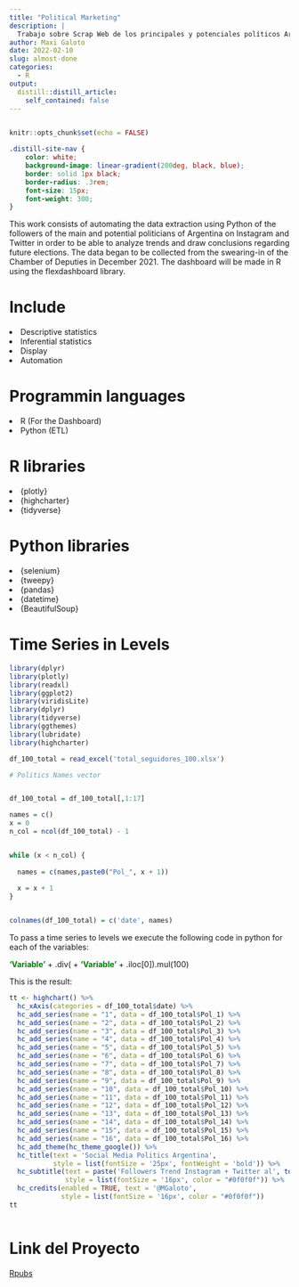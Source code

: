 ```yaml
---
title: "Political Marketing"
description: |
  Trabajo sobre Scrap Web de los principales y potenciales políticos Argentinos. Se busca analizar la popularidad en base a seguidores, seguidos e interacciones. Se utilizo la librería de R {highcharter}.
author: Maxi Galoto
date: 2022-02-10
slug: almost-done
categories:
  - R
output:
  distill::distill_article:
    self_contained: false
---
```


<div >
<img src="https://www.antevenio.com/wp-content/uploads/2018/03/destacada-2.jpg" alt="react" width="1" height="1" />
</div>

```r
knitr::opts_chunk$set(echo = FALSE)
```

```css
.distill-site-nav {
    color: white;
    background-image: linear-gradient(200deg, black, blue);
    border: solid 1px black;
    border-radius: .3rem;
    font-size: 15px;
    font-weight: 300;
}


```


This work consists of automating the data extraction using Python of the followers of the main and potential politicians of Argentina on Instagram and Twitter in order to be able to analyze trends and draw conclusions regarding future elections. The data began to be collected from the swearing-in of the Chamber of Deputies in December 2021. The dashboard will be made in R using the flexdashboard library.


# Include

<ui>

<li>
Descriptive statistics
</li>

<li>
Inferential statistics
</li>

<li>
Display
</li>

<li>
Automation
</li>


</ui>


# Programmin languages

<ui>

<li>
R (For the Dashboard)
</li>

<li>
Python (ETL)
</li>


</ui>


# R libraries

<ui>

<li>
{plotly}
</li>

<li>
{highcharter}
</li>

<li>
{tidyverse}
</li>


</ui>



# Python libraries

<ui>

<li>
{selenium}
</li>

<li>
{tweepy}
</li>

<li>
{pandas}
</li>

<li>
{datetime}
</li>

<li>
{BeautifulSoup}
</li>

</ui>


# Time Series in Levels


```r


library(dplyr)  
library(plotly)
library(readxl)
library(ggplot2)
library(viridisLite)
library(dplyr)
library(tidyverse)
library(ggthemes)
library(lubridate)
library(highcharter)

df_100_total = read_excel('total_seguidores_100.xlsx')

# Politics Names vector 


df_100_total = df_100_total[,1:17]

names = c()
x = 0
n_col = ncol(df_100_total) - 1


while (x < n_col) {
  
  names = c(names,paste0("Pol_", x + 1))
  
  x = x + 1
}


colnames(df_100_total) = c('date', names)


```
To pass a time series to levels we execute the following code in python for each of the variables:


<b><span style = "color:green">'Variable'</span></b> + .div( + <b><span style = "color:green">'Variable'</span></b> + .iloc[0]).mul(100)




This is the result:

```r


tt <- highchart() %>% 
  hc_xAxis(categories = df_100_total$date) %>% 
  hc_add_series(name = "1", data = df_100_total$Pol_1) %>% 
  hc_add_series(name = "2", data = df_100_total$Pol_2) %>% 
  hc_add_series(name = "3", data = df_100_total$Pol_3) %>% 
  hc_add_series(name = "4", data = df_100_total$Pol_4) %>% 
  hc_add_series(name = "5", data = df_100_total$Pol_5) %>% 
  hc_add_series(name = "6", data = df_100_total$Pol_6) %>% 
  hc_add_series(name = "7", data = df_100_total$Pol_7) %>% 
  hc_add_series(name = "8", data = df_100_total$Pol_8) %>% 
  hc_add_series(name = "9", data = df_100_total$Pol_9) %>% 
  hc_add_series(name = "10", data = df_100_total$Pol_10) %>% 
  hc_add_series(name = "11", data = df_100_total$Pol_11) %>% 
  hc_add_series(name = "12", data = df_100_total$Pol_12) %>% 
  hc_add_series(name = "13", data = df_100_total$Pol_13) %>% 
  hc_add_series(name = "14", data = df_100_total$Pol_14) %>% 
  hc_add_series(name = "15", data = df_100_total$Pol_15) %>% 
  hc_add_series(name = "16", data = df_100_total$Pol_16) %>% 
  hc_add_theme(hc_theme_google()) %>% 
  hc_title(text = 'Social Media Politics Argentina',
           style = list(fontSize = '25px', fontWeight = 'bold')) %>% 
  hc_subtitle(text = paste('Followers Trend Instagram + Twitter al', today()),
              style = list(fontSize = '16px', color = "#0f0f0f")) %>% 
  hc_credits(enabled = TRUE, text = '@MGaloto',
             style = list(fontSize = '16px', color = "#0f0f0f"))
tt



```


# Link del Proyecto



[Rpubs](https://rpubs.com/MGaloto/social_media_politics)

